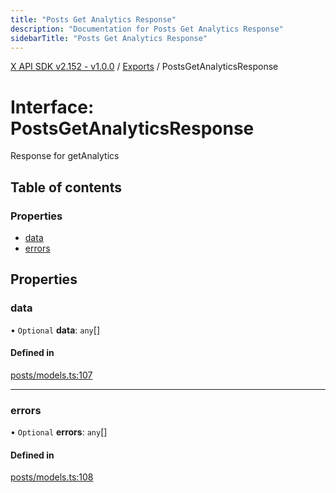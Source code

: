 ```yaml
---
title: "Posts Get Analytics Response"
description: "Documentation for Posts Get Analytics Response"
sidebarTitle: "Posts Get Analytics Response"
---
```


[X API SDK v2.152 - v1.0.0](../README.md) / [Exports](../modules.md) / PostsGetAnalyticsResponse

# Interface: PostsGetAnalyticsResponse

Response for getAnalytics

## Table of contents

### Properties

- [data](PostsGetAnalyticsResponse.md#data)
- [errors](PostsGetAnalyticsResponse.md#errors)

## Properties

### data

• `Optional` **data**: `any`[]

#### Defined in

[posts/models.ts:107](https://github.com/xdevplatform/xdk/blob/ad4172ef5f68f089e0f077a190b271016dd35bf7/xdk/typescript/src/posts/models.ts#L107)

___

### errors

• `Optional` **errors**: `any`[]

#### Defined in

[posts/models.ts:108](https://github.com/xdevplatform/xdk/blob/ad4172ef5f68f089e0f077a190b271016dd35bf7/xdk/typescript/src/posts/models.ts#L108)
